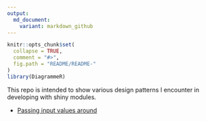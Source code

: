 ```yaml
---
output:
  md_document:
    variant: markdown_github
---
```


<!-- README.md is generated from README.Rmd. Please edit that file -->

```r
knitr::opts_chunk$set(
  collapse = TRUE,
  comment = "#>",
  fig.path = "README/README-"
)
library(DiagrammeR)
```

This repo is intended to show various design patterns I encounter in developing with shiny modules.

- [Passing input values around](input_to_multiplemodules)
